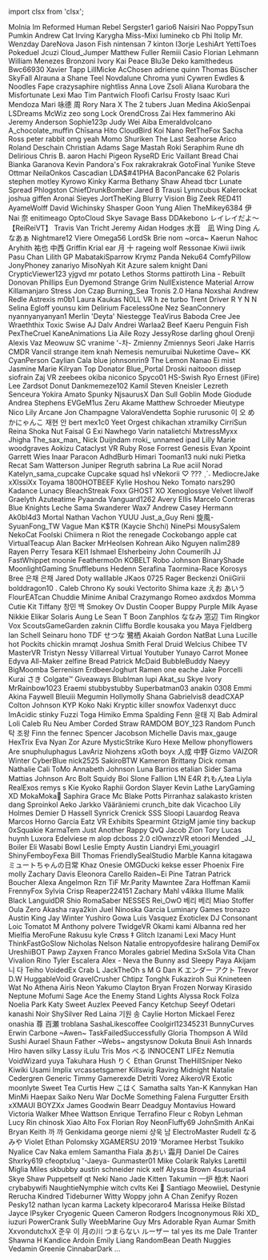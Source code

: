 ﻿import clsx from 'clsx';


<!-- Reminder that not only HTML chars have to be escaped, MDX chars also need to be (such as a space followed by an underscore). -->
<Patronelt k="0" ias="1" sp="0" >Molnia</Patronelt> <Patronelt k="0" ias="1" sp="0" >Im Reformed</Patronelt> <Patronelt k="0" ias="0" sp="0" >Human Rebel</Patronelt> <Patronelt k="0" ias="0" sp="0" >Sergster1</Patronelt> <Patronelt k="0" ias="0" sp="0" >gario6</Patronelt> 
<Patronelt k="0" ias="1" sp="0" >Naisiri Nao</Patronelt> <Patronelt k="0" ias="0" sp="0" >PoppyTsun</Patronelt> <Patronelt k="0" ias="1" sp="0" >Pumkin</Patronelt> <Patronelt k="0" ias="0" sp="0" >Andrew</Patronelt> <Patronelt k="0" ias="1" sp="0" >Cat Irving</Patronelt> 
<Patronelt k="0" ias="1" sp="0" >Karygha</Patronelt> <Patronelt k="0" ias="0" sp="0" >Miss&#0045;Mixi</Patronelt> <Patronelt k="0" ias="0" sp="0" >lumineko</Patronelt> <Patronelt k="0" ias="0" sp="0" >cb</Patronelt> <Patronelt k="0" ias="1" sp="0" >Phi</Patronelt> 
<Patronelt k="0" ias="1" sp="0" >Itolip</Patronelt> <Patronelt k="0" ias="1" sp="0" >Mr&#0046; Wenzday</Patronelt> <Patronelt k="0" ias="0" sp="0" >DareNova</Patronelt> <Patronelt k="0" ias="1" sp="0" >Jason Fish</Patronelt> <Patronelt k="0" ias="0" sp="0" >nintensan 7</Patronelt> 
<Patronelt k="0" ias="0" sp="0" >kinton</Patronelt> <Patronelt k="0" ias="1" sp="0" >I3orje</Patronelt> <Patronelt k="0" ias="0" sp="0" >LeshiArt</Patronelt> <Patronelt k="0" ias="0" sp="0" >YettiToes</Patronelt> <Patronelt k="0" ias="1" sp="0" >Pokeduel</Patronelt> 
<Patronelt k="0" ias="0" sp="0" >Jcuzi</Patronelt> <Patronelt k="0" ias="1" sp="0" >Cloud&#0095;Jumper</Patronelt> <Patronelt k="0" ias="0" sp="0" >Matthew Fuller</Patronelt> <Patronelt k="0" ias="0" sp="0" >Remiii</Patronelt> <Patronelt k="0" ias="0" sp="0" >Casio</Patronelt> 
<Patronelt k="0" ias="1" sp="0" >Florian Lehmann</Patronelt> <Patronelt k="0" ias="0" sp="0" >William Menezes Bronzoni</Patronelt> <Patronelt k="0" ias="0" sp="0" >Ivory</Patronelt> <Patronelt k="0" ias="0" sp="0" >Kai Peace</Patronelt> <Patronelt k="0" ias="1" sp="0" >Blu3e</Patronelt> 
<Patronelt k="0" ias="1" sp="0" >Deko</Patronelt> <Patronelt k="0" ias="0" sp="0" >kamithedeus</Patronelt> <Patronelt k="0" ias="0" sp="0" >Bwc66930</Patronelt> <Patronelt k="0" ias="1" sp="0" >Xavier Tapp</Patronelt> <Patronelt k="0" ias="1" sp="0" >LillMicke</Patronelt> 
<Patronelt k="0" ias="1" sp="0" >AcChosen</Patronelt> <Patronelt k="0" ias="0" sp="0" >adriene</Patronelt> <Patronelt k="0" ias="1" sp="0" >quinn</Patronelt> <Patronelt k="0" ias="1" sp="0" >Thomas Büscher</Patronelt> <Patronelt k="0" ias="0" sp="0" >SkyFall</Patronelt> 
<Patronelt k="0" ias="0" sp="0" >Alrauna</Patronelt> <Patronelt k="0" ias="0" sp="0" >a</Patronelt> <Patronelt k="0" ias="1" sp="0" >Shane Teel</Patronelt> <Patronelt k="0" ias="0" sp="0" >Novdalune</Patronelt> <Patronelt k="0" ias="0" sp="0" >Chroma</Patronelt> 
<Patronelt k="0" ias="0" sp="0" >yuni</Patronelt> <Patronelt k="0" ias="0" sp="0" >Cywren</Patronelt> <Patronelt k="0" ias="0" sp="0" >Ewdles &#0038; Noodles</Patronelt> <Patronelt k="0" ias="1" sp="0" >Fape</Patronelt> <Patronelt k="0" ias="0" sp="0" >crazysaphire</Patronelt> 
<Patronelt k="0" ias="0" sp="0" >nightliss</Patronelt> <Patronelt k="0" ias="1" sp="0" >Anna Love</Patronelt> <Patronelt k="0" ias="1" sp="0" >Zsoli</Patronelt> <Patronelt k="0" ias="0" sp="0" >Aliana</Patronelt> <Patronelt k="0" ias="1" sp="0" >Kurobara the Misfortunate</Patronelt> 
<Patronelt k="0" ias="0" sp="0" >Lexi</Patronelt> <Patronelt k="0" ias="1" sp="0" >Mao</Patronelt> <Patronelt k="0" ias="1" sp="0" >Tim Pantwich</Patronelt> <Patronelt k="0" ias="0" sp="0" >Floofi</Patronelt> <Patronelt k="0" ias="1" sp="0" >Carlsu</Patronelt> 
<Patronelt k="0" ias="0" sp="0" >Frosty</Patronelt> <Patronelt k="0" ias="0" sp="0" >Isaac Kuri Mendoza</Patronelt> <Patronelt k="0" ias="0" sp="0" >Mari</Patronelt> <Patronelt k="0" ias="1" sp="0" >咏德 周</Patronelt> <Patronelt k="0" ias="0" sp="0" >Rory</Patronelt> 
<Patronelt k="0" ias="0" sp="0" >Nara X</Patronelt> <Patronelt k="0" ias="0" sp="0" >The 2 tubers</Patronelt> <Patronelt k="0" ias="0" sp="0" >Juan Medina</Patronelt> <Patronelt k="0" ias="1" sp="0" >AkioSenpai</Patronelt> <Patronelt k="0" ias="0" sp="0" >LSDreams</Patronelt> 
<Patronelt k="0" ias="0" sp="0" >McWiz</Patronelt> <Patronelt k="0" ias="0" sp="0" >zeo</Patronelt> <Patronelt k="0" ias="1" sp="0" >song</Patronelt> <Patronelt k="0" ias="0" sp="0" >Lock</Patronelt> <Patronelt k="0" ias="0" sp="0" >OrendCross</Patronelt> 
<Patronelt k="0" ias="1" sp="0" >Zai Hex</Patronelt> <Patronelt k="0" ias="1" sp="0" >fammerino</Patronelt> <Patronelt k="0" ias="0" sp="0" >Aki</Patronelt> <Patronelt k="0" ias="1" sp="0" >Jeremy Anderson</Patronelt> <Patronelt k="0" ias="0" sp="0" >Sophie123p</Patronelt> 
<Patronelt k="0" ias="0" sp="0" >Judy Wei</Patronelt> <Patronelt k="0" ias="0" sp="0" >Aiba</Patronelt> <Patronelt k="0" ias="1" sp="0" >Emeraldvolcano</Patronelt> <Patronelt k="0" ias="1" sp="0" >A&#0095;chocolate&#0095;muffin</Patronelt> <Patronelt k="0" ias="1" sp="0" >Chīsana Hito</Patronelt> 
<Patronelt k="0" ias="0" sp="0" >CloudBird</Patronelt> <Patronelt k="0" ias="1" sp="0" >Koi Nano</Patronelt> <Patronelt k="0" ias="0" sp="0" >RetTheFox</Patronelt> <Patronelt k="0" ias="0" sp="0" >Sacha Ross</Patronelt> <Patronelt k="0" ias="0" sp="0" >peter rabbit</Patronelt> 
<Patronelt k="0" ias="0" sp="0" >omg yeah</Patronelt> <Patronelt k="0" ias="0" sp="0" >Momo Shuriken</Patronelt> <Patronelt k="0" ias="1" sp="0" >The Last Seahorse</Patronelt> <Patronelt k="0" ias="0" sp="0" >Arico</Patronelt> <Patronelt k="0" ias="0" sp="0" >Roland Deschain</Patronelt> 
<Patronelt k="0" ias="0" sp="0" >Christian Adams</Patronelt> <Patronelt k="0" ias="0" sp="0" >Sage Mastah</Patronelt> <Patronelt k="0" ias="0" sp="0" >Roki</Patronelt> <Patronelt k="0" ias="0" sp="0" >Seraphim Rune</Patronelt> <Patronelt k="0" ias="1" sp="0" >dh</Patronelt> 
<Patronelt k="0" ias="0" sp="0" >Delirious</Patronelt> <Patronelt k="0" ias="1" sp="0" >Chris B&#0046;</Patronelt> <Patronelt k="0" ias="0" sp="0" >aaron</Patronelt> <Patronelt k="0" ias="1" sp="0" >Hachi Pigeon</Patronelt> <Patronelt k="0" ias="1" sp="0" >RyseRD</Patronelt> 
<Patronelt k="0" ias="0" sp="0" >Eric Vaillant</Patronelt> <Patronelt k="0" ias="0" sp="0" >Bread Chai</Patronelt> <Patronelt k="0" ias="0" sp="0" >Bianka Garanova</Patronelt> <Patronelt k="0" ias="0" sp="0" >Kevin</Patronelt> <Patronelt k="0" ias="1" sp="0" >Pandora&#0039;s Fox</Patronelt> 
<Patronelt k="0" ias="0" sp="0" >rakrakrakrak</Patronelt> <Patronelt k="0" ias="0" sp="0" >GotoFinal</Patronelt> <Patronelt k="0" ias="1" sp="0" >Yunike</Patronelt> <Patronelt k="0" ias="1" sp="0" >Steve Ottmar</Patronelt> <Patronelt k="0" ias="1" sp="0" >NeilaOnkos</Patronelt> 
<Patronelt k="0" ias="0" sp="0" >Cascadian</Patronelt> <Patronelt k="0" ias="0" sp="0" >LDA&#0036;&#0035;41PHA</Patronelt> <Patronelt k="0" ias="1" sp="0" >BaconPancake 62</Patronelt> <Patronelt k="0" ias="0" sp="0" >Polaris</Patronelt> <Patronelt k="0" ias="1" sp="0" >stephen motley</Patronelt> 
<Patronelt k="0" ias="0" sp="0" >Kyrowo</Patronelt> <Patronelt k="0" ias="0" sp="0" >Kinky Karma</Patronelt> <Patronelt k="0" ias="0" sp="0" >Bethany Shaw</Patronelt> <Patronelt k="0" ias="1" sp="0" >Ahead</Patronelt> <Patronelt k="0" ias="1" sp="0" >tbcr</Patronelt> 
<Patronelt k="0" ias="0" sp="0" >Lunate Spread</Patronelt> <Patronelt k="0" ias="1" sp="0" >Phlogston</Patronelt> <Patronelt k="0" ias="0" sp="0" >ChiefDrunkBomber</Patronelt> <Patronelt k="0" ias="0" sp="0" >Jared B Trausi</Patronelt> <Patronelt k="0" ias="0" sp="0" >Lynncubus</Patronelt> 
<Patronelt k="0" ias="0" sp="0" >Kalerockat</Patronelt> <Patronelt k="0" ias="1" sp="0" >joshua giffen</Patronelt> <Patronelt k="0" ias="1" sp="0" >Aronai Sieyes</Patronelt> <Patronelt k="0" ias="1" sp="0" >JortTheKing</Patronelt> <Patronelt k="0" ias="0" sp="0" >Blurry Vision</Patronelt> 
<Patronelt k="0" ias="1" sp="0" >Big Zeek</Patronelt> <Patronelt k="0" ias="0" sp="0" >RED411</Patronelt> <Patronelt k="0" ias="0" sp="0" >AyameWolff</Patronelt> <Patronelt k="0" ias="1" sp="0" >David Wichinsky</Patronelt> <Patronelt k="0" ias="1" sp="0" >Shasper</Patronelt> 
<Patronelt k="0" ias="1" sp="0" >Goon</Patronelt> <Patronelt k="0" ias="0" sp="0" >Yung Alien</Patronelt> <Patronelt k="0" ias="1" sp="0" >TheMikey6384</Patronelt> <Patronelt k="0" ias="0" sp="0" >伊Nai 奈</Patronelt> <Patronelt k="0" ias="1" sp="0" >enitimeago</Patronelt> 
<Patronelt k="0" ias="1" sp="0" >OptoCloud</Patronelt> <Patronelt k="0" ias="1" sp="0" >Skye Savage</Patronelt> <Patronelt k="0" ias="0" sp="0" >Bass</Patronelt> <Patronelt k="0" ias="0" sp="0" >DDAkebono</Patronelt> <Patronelt k="0" ias="1" sp="0" >レイレイだよ～ 【ReiReiVT】</Patronelt> 
<Patronelt k="0" ias="1" sp="0" >Travis Van Tricht</Patronelt> <Patronelt k="0" ias="1" sp="0" >Jeremy</Patronelt> <Patronelt k="0" ias="0" sp="0" >Aidan Hodges</Patronelt> <Patronelt k="0" ias="1" sp="0" >水音　凪</Patronelt> <Patronelt k="0" ias="0" sp="0" >Wing Ding</Patronelt> 
<Patronelt k="0" ias="0" sp="0" >んなあぁ</Patronelt> <Patronelt k="0" ias="0" sp="0" >Nightmare12</Patronelt> <Patronelt k="0" ias="1" sp="0" >Viere</Patronelt> <Patronelt k="0" ias="0" sp="0" >Omega56</Patronelt> <Patronelt k="0" ias="1" sp="0" >LordSk</Patronelt> 
<Patronelt k="0" ias="0" sp="0" >Brie</Patronelt> <Patronelt k="0" ias="1" sp="0" >nom</Patronelt> <Patronelt k="0" ias="1" sp="0" >&#0126;orca&#0126;</Patronelt> <Patronelt k="0" ias="0" sp="0" >Kaerun</Patronelt> <Patronelt k="0" ias="0" sp="0" >Nahoc</Patronelt> 
<Patronelt k="0" ias="1" sp="0" >Aryhith</Patronelt> <Patronelt k="0" ias="1" sp="0" >祐也 中西</Patronelt> <Patronelt k="0" ias="1" sp="0" >Griffin</Patronelt> <Patronelt k="0" ias="0" sp="0" >Krial</Patronelt> <Patronelt k="0" ias="1" sp="0" >ear</Patronelt> 
<Patronelt k="0" ias="0" sp="0" >月 十</Patronelt> <Patronelt k="0" ias="1" sp="0" >rageing wolf</Patronelt> <Patronelt k="0" ias="1" sp="0" >Ressonae</Patronelt> <Patronelt k="0" ias="1" sp="0" >Kiwii iiwik</Patronelt> <Patronelt k="0" ias="1" sp="0" >Pasu Chan</Patronelt> 
<Patronelt k="0" ias="0" sp="0" >Lilith GP</Patronelt> <Patronelt k="0" ias="0" sp="0" >MabatakiSparrow</Patronelt> <Patronelt k="0" ias="0" sp="0" >Krymz Panda</Patronelt> <Patronelt k="0" ias="1" sp="0" >Neku64</Patronelt> <Patronelt k="0" ias="1" sp="0" >ComfyPillow</Patronelt> 
<Patronelt k="0" ias="1" sp="0" >JonyPhoney</Patronelt> <Patronelt k="0" ias="0" sp="0" >zanariyo</Patronelt> <Patronelt k="0" ias="1" sp="0" >MisoNyah</Patronelt> <Patronelt k="0" ias="1" sp="0" >Kit Azure</Patronelt> <Patronelt k="0" ias="0" sp="0" >salem knight</Patronelt> 
<Patronelt k="0" ias="0" sp="0" >Dani</Patronelt> <Patronelt k="0" ias="1" sp="0" >CrypticViewer123</Patronelt> <Patronelt k="0" ias="1" sp="0" >yjgvd</Patronelt> <Patronelt k="0" ias="0" sp="0" >mr potato</Patronelt> <Patronelt k="0" ias="0" sp="0" >Lethos Storms</Patronelt> 
<Patronelt k="0" ias="0" sp="0" >pattiroth</Patronelt> <Patronelt k="0" ias="0" sp="0" >Lina &#0045; Rebuilt</Patronelt> <Patronelt k="0" ias="1" sp="0" >Donovan Phillips</Patronelt> <Patronelt k="0" ias="1" sp="0" >Eun</Patronelt> <Patronelt k="0" ias="0" sp="0" >Dyemond</Patronelt> 
<Patronelt k="0" ias="1" sp="0" >Strange Grim</Patronelt> <Patronelt k="0" ias="1" sp="0" >NullExistence</Patronelt> <Patronelt k="0" ias="0" sp="0" >Material Arrow</Patronelt> <Patronelt k="0" ias="1" sp="0" >Killamanjaro</Patronelt> <Patronelt k="0" ias="0" sp="0" >Stress</Patronelt> 
<Patronelt k="0" ias="1" sp="0" >Jon Czap</Patronelt> <Patronelt k="0" ias="1" sp="0" >Burning&#0095;Sea</Patronelt> <Patronelt k="0" ias="0" sp="0" >Tronis 2&#0046;0</Patronelt> <Patronelt k="0" ias="1" sp="0" >Hana</Patronelt> <Patronelt k="0" ias="0" sp="0" >Noxshai</Patronelt> 
<Patronelt k="0" ias="1" sp="0" >Andrew Redle</Patronelt> <Patronelt k="0" ias="0" sp="0" >Astrexis</Patronelt> <Patronelt k="0" ias="0" sp="0" >m0b1</Patronelt> <Patronelt k="0" ias="0" sp="0" >Laura Kaukas</Patronelt> <Patronelt k="0" ias="1" sp="0" >N0LL VR</Patronelt> 
<Patronelt k="0" ias="1" sp="0" >h ze</Patronelt> <Patronelt k="0" ias="0" sp="0" >turbo</Patronelt> <Patronelt k="0" ias="0" sp="0" >Trent Driver</Patronelt> <Patronelt k="0" ias="1" sp="0" >R Y N N</Patronelt> <Patronelt k="0" ias="0" sp="0" >Selina Egloff</Patronelt> 
<Patronelt k="0" ias="1" sp="0" >younsu kim</Patronelt> <Patronelt k="0" ias="1" sp="0" >Delirium</Patronelt> <Patronelt k="0" ias="1" sp="0" >FacelessOne</Patronelt> <Patronelt k="0" ias="0" sp="0" >Nez</Patronelt> <Patronelt k="0" ias="0" sp="0" >SeanConnery</Patronelt> 
<Patronelt k="0" ias="1" sp="0" >nyannyanyanyan1</Patronelt> <Patronelt k="0" ias="0" sp="0" >Merlin &#0039;Deyta&#0039; Niestegge</Patronelt> <Patronelt k="0" ias="0" sp="0" >TeaVirus</Patronelt> <Patronelt k="0" ias="1" sp="0" >Baboda</Patronelt> <Patronelt k="0" ias="0" sp="0" >Cree Jee</Patronelt> 
<Patronelt k="0" ias="0" sp="0" >Wraeththix</Patronelt> <Patronelt k="0" ias="0" sp="0" >Toxic Swise</Patronelt> <Patronelt k="0" ias="0" sp="0" >AJ</Patronelt> <Patronelt k="0" ias="0" sp="0" >Dalv Andrei</Patronelt> <Patronelt k="0" ias="0" sp="0" >Warlaa2</Patronelt> 
<Patronelt k="0" ias="0" sp="0" >Beef Kaeru</Patronelt> <Patronelt k="0" ias="0" sp="0" >Penguin Fish</Patronelt> <Patronelt k="0" ias="1" sp="0" >PexTheCruel</Patronelt> <Patronelt k="0" ias="1" sp="0" >KaneAnimations</Patronelt> <Patronelt k="0" ias="0" sp="0" >Lia</Patronelt> 
<Patronelt k="0" ias="1" sp="0" >Aile Rozy</Patronelt> <Patronelt k="0" ias="0" sp="0" >JessyRose</Patronelt> <Patronelt k="0" ias="0" sp="0" >darling ghoul</Patronelt> <Patronelt k="0" ias="0" sp="0" >Orenji</Patronelt> <Patronelt k="0" ias="1" sp="0" >Alexis Vaz</Patronelt> 
<Patronelt k="0" ias="0" sp="0" >Meowuw SC</Patronelt> <Patronelt k="0" ias="1" sp="0" >vranime</Patronelt> <Patronelt k="0" ias="1" sp="0" >&#0039;&#0045;차&#0045;</Patronelt> <Patronelt k="0" ias="1" sp="0" >Zmienny Zmiennys</Patronelt> <Patronelt k="0" ias="0" sp="0" >Seori</Patronelt> 
<Patronelt k="0" ias="0" sp="0" >Jake Harris</Patronelt> <Patronelt k="0" ias="0" sp="0" >CMDR Vancil</Patronelt> <Patronelt k="0" ias="1" sp="0" >strange item</Patronelt> <Patronelt k="0" ias="1" sp="0" >knah</Patronelt> <Patronelt k="0" ias="0" sp="0" >Nemesis</Patronelt> 
<Patronelt k="0" ias="1" sp="0" >nemuruibai</Patronelt> <Patronelt k="0" ias="0" sp="0" >Nuketime</Patronelt> <Patronelt k="0" ias="0" sp="0" >Oave&#0126;</Patronelt> <Patronelt k="0" ias="0" sp="0" >KK</Patronelt> <Patronelt k="0" ias="1" sp="0" >CyanPerson</Patronelt> 
<Patronelt k="0" ias="1" sp="0" >Caylian Cala</Patronelt> <Patronelt k="0" ias="0" sp="0" >blue</Patronelt> <Patronelt k="0" ias="1" sp="0" >johnsonrin9</Patronelt> <Patronelt k="0" ias="1" sp="0" >The Lemon</Patronelt> <Patronelt k="0" ias="0" sp="0" >Nanao Ei</Patronelt> 
<Patronelt k="0" ias="1" sp="0" >mist</Patronelt> <Patronelt k="0" ias="0" sp="0" >Jasmine Marie</Patronelt> <Patronelt k="0" ias="0" sp="0" >Kilryan</Patronelt> <Patronelt k="0" ias="0" sp="0" >Top Donator</Patronelt> <Patronelt k="0" ias="0" sp="0" >Blue&#0095;Portal</Patronelt> 
<Patronelt k="0" ias="0" sp="0" >Droski</Patronelt> <Patronelt k="0" ias="0" sp="0" >naitooon</Patronelt> <Patronelt k="0" ias="0" sp="0" >dissep</Patronelt> <Patronelt k="0" ias="0" sp="0" >siofrain</Patronelt> <Patronelt k="0" ias="0" sp="0" >Zaj VR</Patronelt> 
<Patronelt k="0" ias="0" sp="0" >zeebees</Patronelt> <Patronelt k="0" ias="0" sp="0" >okiba niconico</Patronelt> <Patronelt k="0" ias="0" sp="0" >Spyco01</Patronelt> <Patronelt k="0" ias="0" sp="0" >HS&#0045;Swish</Patronelt> <Patronelt k="0" ias="1" sp="0" >Ryo</Patronelt> 
<Patronelt k="0" ias="0" sp="0" >Ernest &#0040;iFire&#0041; Lee</Patronelt> <Patronelt k="0" ias="0" sp="0" >Zardsot</Patronelt> <Patronelt k="0" ias="0" sp="0" >Donut</Patronelt> <Patronelt k="0" ias="0" sp="0" >Dankmemeze102 Kamil</Patronelt> <Patronelt k="0" ias="1" sp="0" >Steven Kneisler</Patronelt> 
<Patronelt k="0" ias="0" sp="0" >Lezreth Senceura</Patronelt> <Patronelt k="0" ias="0" sp="0" >Yokira Amato</Patronelt> <Patronelt k="0" ias="0" sp="0" >Spunky</Patronelt> <Patronelt k="0" ias="0" sp="0" >NjsaurusX</Patronelt> <Patronelt k="0" ias="0" sp="0" >Dan Sull</Patronelt> 
<Patronelt k="0" ias="0" sp="0" >Goblin Mode</Patronelt> <Patronelt k="0" ias="0" sp="0" >Giodude</Patronelt> <Patronelt k="0" ias="0" sp="0" >Andrea Stephens</Patronelt> <Patronelt k="0" ias="0" sp="0" >EVGeM1us</Patronelt> <Patronelt k="0" ias="1" sp="0" >Zeru Akame</Patronelt> 
<Patronelt k="0" ias="1" sp="0" >Matthew Schroeder</Patronelt> <Patronelt k="0" ias="0" sp="0" >Mieutype Nico</Patronelt> <Patronelt k="0" ias="0" sp="0" >Lily</Patronelt> <Patronelt k="0" ias="0" sp="0" >Arcane</Patronelt> <Patronelt k="0" ias="1" sp="0" >Jon Champagne</Patronelt> 
<Patronelt k="0" ias="0" sp="0" >ValoraVendetta</Patronelt> <Patronelt k="0" ias="0" sp="0" >Sophie</Patronelt> <Patronelt k="0" ias="0" sp="0" >rurusonic</Patronelt> <Patronelt k="0" ias="0" sp="0" >이 오</Patronelt> <Patronelt k="0" ias="0" sp="0" >めかにゃんこ</Patronelt> 
<Patronelt k="0" ias="0" sp="0" >재현 안</Patronelt> <Patronelt k="0" ias="0" sp="0" >bert</Patronelt> <Patronelt k="0" ias="0" sp="0" >mex1c0</Patronelt> <Patronelt k="0" ias="0" sp="0" >Yeet</Patronelt> <Patronelt k="0" ias="0" sp="0" >Orgest</Patronelt> 
<Patronelt k="0" ias="0" sp="0" >chikachan</Patronelt> <Patronelt k="0" ias="0" sp="0" >xtramilky</Patronelt> <Patronelt k="0" ias="0" sp="0" >CirriSun</Patronelt> <Patronelt k="0" ias="0" sp="0" >Reina</Patronelt> <Patronelt k="0" ias="0" sp="0" >Shoka Nut</Patronelt> 
<Patronelt k="0" ias="0" sp="0" >Faisal G</Patronelt> <Patronelt k="0" ias="0" sp="0" >Exi Nawhego</Patronelt> <Patronelt k="0" ias="1" sp="0" >Varin</Patronelt> <Patronelt k="0" ias="0" sp="0" >natalietchi</Patronelt> <Patronelt k="0" ias="0" sp="0" >MxtressMyxx</Patronelt> 
<Patronelt k="0" ias="1" sp="0" >Jhigha</Patronelt> <Patronelt k="0" ias="0" sp="0" >The&#0095;sax&#0095;man&#0095;</Patronelt> <Patronelt k="0" ias="0" sp="0" >Nick Duijndam</Patronelt> <Patronelt k="0" ias="1" sp="0" >rroki&#0095;</Patronelt> <Patronelt k="0" ias="1" sp="0" >unnamed</Patronelt> 
<Patronelt k="0" ias="0" sp="0" >ipad</Patronelt> <Patronelt k="0" ias="0" sp="0" >Lilly Marie</Patronelt> <Patronelt k="0" ias="0" sp="0" >woodgraves</Patronelt> <Patronelt k="0" ias="1" sp="0" >Aokizu</Patronelt> <Patronelt k="0" ias="0" sp="0" >Cataclyst</Patronelt> 
<Patronelt k="0" ias="0" sp="0" >VR Ruby Rose</Patronelt> <Patronelt k="0" ias="0" sp="0" >Forrest</Patronelt> <Patronelt k="0" ias="0" sp="0" >Genesis Evan</Patronelt> <Patronelt k="0" ias="1" sp="0" >Xpoint</Patronelt> <Patronelt k="0" ias="0" sp="0" >Garrett Wies</Patronelt> 
<Patronelt k="0" ias="0" sp="0" >Inaar</Patronelt> <Patronelt k="0" ias="0" sp="0" >Paracon</Patronelt> <Patronelt k="0" ias="1" sp="0" >AdhdBurb</Patronelt> <Patronelt k="0" ias="1" sp="0" >Himari</Patronelt> <Patronelt k="0" ias="0" sp="0" >Tooman13</Patronelt> 
<Patronelt k="0" ias="0" sp="0" >nuki nuki</Patronelt> <Patronelt k="0" ias="1" sp="0" >Pietka</Patronelt> <Patronelt k="0" ias="0" sp="0" >Recat</Patronelt> <Patronelt k="0" ias="1" sp="0" >Sam Watterson</Patronelt> <Patronelt k="0" ias="0" sp="0" >Juniper Regruth</Patronelt> 
<Patronelt k="0" ias="0" sp="0" >sabrina La Rue</Patronelt> <Patronelt k="0" ias="0" sp="0" >aciil</Patronelt> <Patronelt k="0" ias="1" sp="0" >Norad</Patronelt> <Patronelt k="0" ias="0" sp="0" >Katelyn&#0095;sama&#0095;cupcake Cupcake squad</Patronelt> <Patronelt k="0" ias="0" sp="0" >hsl</Patronelt> 
<Patronelt k="0" ias="0" sp="0" >vNekorii</Patronelt> <Patronelt k="0" ias="0" sp="0" >♡ &#0063;&#0063;&#0063; ˎˊ˗</Patronelt> <Patronelt k="0" ias="0" sp="0" >MediocreJake</Patronelt> <Patronelt k="0" ias="1" sp="0" >xXIssiXx</Patronelt> <Patronelt k="0" ias="0" sp="0" >Toyama</Patronelt> 
<Patronelt k="0" ias="0" sp="0" >1800HOTBEEF</Patronelt> <Patronelt k="0" ias="0" sp="0" >Kylie</Patronelt> <Patronelt k="0" ias="0" sp="0" >Hoshou Neko</Patronelt> <Patronelt k="0" ias="0" sp="0" >Tomato</Patronelt> <Patronelt k="0" ias="0" sp="0" >nars290</Patronelt> 
<Patronelt k="0" ias="0" sp="0" >Kadance Lunacy</Patronelt> <Patronelt k="0" ias="0" sp="0" >BleachStreak</Patronelt> <Patronelt k="0" ias="0" sp="0" >Foxx</Patronelt> <Patronelt k="0" ias="0" sp="0" >GHOST XO</Patronelt> <Patronelt k="0" ias="0" sp="0" >Xenoglossye</Patronelt> 
<Patronelt k="0" ias="0" sp="0" >Velvet</Patronelt> <Patronelt k="0" ias="1" sp="0" >lilwolf</Patronelt> <Patronelt k="0" ias="1" sp="0" >Graelyth</Patronelt> <Patronelt k="0" ias="0" sp="0" >Azuteatime</Patronelt> <Patronelt k="0" ias="1" sp="0" >Pyaanda</Patronelt> 
<Patronelt k="0" ias="0" sp="0" >Vanguard1262</Patronelt> <Patronelt k="0" ias="0" sp="0" >Avery Ellis</Patronelt> <Patronelt k="0" ias="0" sp="0" >Marcelo Contreras</Patronelt> <Patronelt k="0" ias="0" sp="0" >Blue Knights</Patronelt> <Patronelt k="0" ias="1" sp="0" >Leche Sama</Patronelt> 
<Patronelt k="0" ias="1" sp="0" >Swanderer</Patronelt> <Patronelt k="0" ias="0" sp="0" >Wax7</Patronelt> <Patronelt k="0" ias="0" sp="0" >Andrew</Patronelt> <Patronelt k="0" ias="0" sp="0" >Casey Hermann</Patronelt> <Patronelt k="0" ias="0" sp="0" >Ak0bl4d3</Patronelt> 
<Patronelt k="0" ias="0" sp="0" >Mortal</Patronelt> <Patronelt k="0" ias="0" sp="0" >Nathan Vachon</Patronelt> <Patronelt k="0" ias="0" sp="0" >YUUU</Patronelt> <Patronelt k="0" ias="0" sp="0" >Just&#0095;a&#0095;Guy</Patronelt> <Patronelt k="0" ias="0" sp="0" >Reni</Patronelt> 
<Patronelt k="0" ias="1" sp="0" >旋風&#0045;SyuanFong&#0095;TW</Patronelt> <Patronelt k="0" ias="0" sp="0" >Vague Man</Patronelt> <Patronelt k="0" ias="0" sp="0" >K&#0036;TR &#0040;Kaycie Shchi&#0041;</Patronelt> <Patronelt k="0" ias="0" sp="0" >NinePsi</Patronelt> <Patronelt k="0" ias="0" sp="0" >MousySalem</Patronelt> 
<Patronelt k="0" ias="1" sp="0" >NekoCat</Patronelt> <Patronelt k="0" ias="1" sp="0" >Foolski</Patronelt> <Patronelt k="0" ias="0" sp="0" >Chiimera</Patronelt> <Patronelt k="0" ias="0" sp="0" >n</Patronelt> <Patronelt k="0" ias="1" sp="0" >Riot the renegade</Patronelt> 
<Patronelt k="0" ias="1" sp="0" >Cockobango</Patronelt> <Patronelt k="0" ias="1" sp="0" >apple</Patronelt> <Patronelt k="0" ias="1" sp="0" >cat</Patronelt> <Patronelt k="0" ias="0" sp="0" >VirtualTeacup</Patronelt> <Patronelt k="0" ias="0" sp="0" >Alan Backer</Patronelt> 
<Patronelt k="0" ias="0" sp="0" >MrHeolsen</Patronelt> <Patronelt k="0" ias="1" sp="0" >Kohrean</Patronelt> <Patronelt k="0" ias="1" sp="0" >Aiko Nguyen</Patronelt> <Patronelt k="0" ias="1" sp="0" >nalim289</Patronelt> <Patronelt k="0" ias="0" sp="0" >Rayen</Patronelt> 
<Patronelt k="0" ias="1" sp="0" >Perry</Patronelt> <Patronelt k="0" ias="1" sp="0" >Tesara</Patronelt> <Patronelt k="0" ias="1" sp="0" >KEI1</Patronelt> <Patronelt k="0" ias="1" sp="0" >Ishmael Elsherbeiny</Patronelt> <Patronelt k="0" ias="0" sp="0" >John Coumerilh</Patronelt> 
<Patronelt k="0" ias="1" sp="0" >JJ</Patronelt> <Patronelt k="0" ias="0" sp="0" >FastWhippet</Patronelt> <Patronelt k="0" ias="0" sp="0" >moonie</Patronelt> <Patronelt k="0" ias="0" sp="0" >Feathermo0n</Patronelt> <Patronelt k="0" ias="1" sp="0" >KOBELT</Patronelt> 
<Patronelt k="0" ias="1" sp="0" >Robo Johnson</Patronelt> <Patronelt k="0" ias="0" sp="0" >BinaryShade</Patronelt> <Patronelt k="0" ias="0" sp="0" >MoonlightGaming</Patronelt> <Patronelt k="0" ias="0" sp="0" >Snufflebuns</Patronelt> <Patronelt k="0" ias="0" sp="0" >Hedenn</Patronelt> 
<Patronelt k="0" ias="0" sp="0" >Serafina Taormina&#0045;Race</Patronelt> <Patronelt k="0" ias="0" sp="0" >Korosys</Patronelt> <Patronelt k="0" ias="0" sp="0" >Bree</Patronelt> <Patronelt k="0" ias="1" sp="0" >은채 은채</Patronelt> <Patronelt k="0" ias="0" sp="0" >Jared Doty</Patronelt> 
<Patronelt k="0" ias="0" sp="0" >walllable</Patronelt> <Patronelt k="0" ias="0" sp="0" >JKaos 0725</Patronelt> <Patronelt k="0" ias="0" sp="0" >Rager</Patronelt> <Patronelt k="0" ias="0" sp="0" >Beckenzi</Patronelt> <Patronelt k="0" ias="0" sp="0" >OniiGirii</Patronelt> 
<Patronelt k="0" ias="1" sp="0" >bolddragon10 &#0046;</Patronelt> <Patronelt k="0" ias="1" sp="0" >Caleb</Patronelt> <Patronelt k="0" ias="1" sp="0" >Chrono Ky</Patronelt> <Patronelt k="0" ias="1" sp="0" >souki</Patronelt> <Patronelt k="0" ias="0" sp="0" >Vectorito</Patronelt> 
<Patronelt k="0" ias="0" sp="0" >Shima kaze</Patronelt> <Patronelt k="0" ias="1" sp="0" >えお あいう</Patronelt> <Patronelt k="0" ias="0" sp="0" >FlourEATcan</Patronelt> <Patronelt k="0" ias="0" sp="0" >Chuddie</Patronelt> <Patronelt k="0" ias="0" sp="0" >Minime</Patronelt> 
<Patronelt k="0" ias="0" sp="0" >Anibal</Patronelt> <Patronelt k="0" ias="1" sp="0" >Crazymango</Patronelt> <Patronelt k="0" ias="0" sp="0" >Romeo</Patronelt> <Patronelt k="0" ias="0" sp="0" >axdxdos</Patronelt> <Patronelt k="0" ias="1" sp="0" >Momma Cutie</Patronelt> 
<Patronelt k="0" ias="1" sp="0" >Kit</Patronelt> <Patronelt k="0" ias="1" sp="0" >Tiffany</Patronelt> <Patronelt k="0" ias="1" sp="0" >창민 백</Patronelt> <Patronelt k="0" ias="0" sp="0" >Smokey Ov</Patronelt> <Patronelt k="0" ias="1" sp="0" >Dustin Cooper</Patronelt> 
<Patronelt k="0" ias="1" sp="0" >Buppy</Patronelt> <Patronelt k="0" ias="0" sp="0" >Purple Milk</Patronelt> <Patronelt k="0" ias="0" sp="0" >Ayase</Patronelt> <Patronelt k="0" ias="0" sp="0" >Nikkie</Patronelt> <Patronelt k="0" ias="0" sp="0" >Elikar</Patronelt> 
<Patronelt k="0" ias="1" sp="0" >Solaris Aung</Patronelt> <Patronelt k="0" ias="0" sp="0" >Le Sean T Boon</Patronelt> <Patronelt k="0" ias="0" sp="0" >Zanphlos</Patronelt> <Patronelt k="0" ias="0" sp="0" >ななみ 窓辺</Patronelt> <Patronelt k="0" ias="0" sp="0" >Tim Ringkor</Patronelt> 
<Patronelt k="0" ias="0" sp="0" >Vox</Patronelt> <Patronelt k="0" ias="0" sp="0" >ScoutsGameGarden</Patronelt> <Patronelt k="0" ias="0" sp="0" >zaknin</Patronelt> <Patronelt k="0" ias="0" sp="0" >Cliffu Bordle</Patronelt> <Patronelt k="0" ias="0" sp="0" >kousaka you</Patronelt> 
<Patronelt k="0" ias="0" sp="0" >Maya Fjeldberg</Patronelt> <Patronelt k="0" ias="1" sp="0" >Ian Schell</Patronelt> <Patronelt k="0" ias="0" sp="0" >Seinaru hono</Patronelt> <Patronelt k="0" ias="1" sp="0" >TDF</Patronelt> <Patronelt k="0" ias="0" sp="0" >せつな 鷺栖</Patronelt> 
<Patronelt k="0" ias="0" sp="0" >Akaiah Gordon</Patronelt> <Patronelt k="0" ias="0" sp="0" >NatBat</Patronelt> <Patronelt k="0" ias="1" sp="0" >Luna Lucille</Patronelt> <Patronelt k="0" ias="0" sp="0" >hot Pockits chickin</Patronelt> <Patronelt k="0" ias="0" sp="0" >mramqt</Patronelt> 
<Patronelt k="0" ias="0" sp="0" >Joshua Smith</Patronelt> <Patronelt k="0" ias="0" sp="0" >Feral Druid</Patronelt> <Patronelt k="0" ias="0" sp="0" >Welcius</Patronelt> <Patronelt k="0" ias="0" sp="0" >Chibee TV</Patronelt> <Patronelt k="0" ias="0" sp="0" >MasterVR</Patronelt> 
<Patronelt k="0" ias="0" sp="0" >Tristyn</Patronelt> <Patronelt k="0" ias="0" sp="0" >Nessy Villarreal</Patronelt> <Patronelt k="0" ias="0" sp="0" >Virtual Youtuber Yunayo</Patronelt> <Patronelt k="0" ias="0" sp="0" >Carrot Monee</Patronelt> <Patronelt k="0" ias="1" sp="0" >Edyva</Patronelt> 
<Patronelt k="0" ias="1" sp="0" >All&#0045;Maker</Patronelt> <Patronelt k="0" ias="0" sp="0" >zelfine</Patronelt> <Patronelt k="0" ias="0" sp="0" >Bread</Patronelt> <Patronelt k="0" ias="0" sp="0" >Patrick McDaid</Patronelt> <Patronelt k="0" ias="0" sp="0" >BubbleBuddy</Patronelt> 
<Patronelt k="0" ias="0" sp="0" >Naeyy</Patronelt> <Patronelt k="0" ias="0" sp="0" >BigMoomba</Patronelt> <Patronelt k="0" ias="0" sp="0" >Serrenism</Patronelt> <Patronelt k="0" ias="0" sp="0" >ErdbeerJoghurt</Patronelt> <Patronelt k="0" ias="0" sp="0" >Ramen</Patronelt> 
<Patronelt k="0" ias="0" sp="0" >one eache</Patronelt> <Patronelt k="0" ias="0" sp="0" >Jake Porcelli</Patronelt> <Patronelt k="0" ias="1" sp="0" >Kurai</Patronelt> <Patronelt k="0" ias="1" sp="0" >さき</Patronelt> <Patronelt k="0" ias="0" sp="0" >Colgate™ Giveaways</Patronelt> 
<Patronelt k="0" ias="1" sp="0" >Blublman</Patronelt> <Patronelt k="0" ias="1" sp="0" >lupi</Patronelt> <Patronelt k="0" ias="0" sp="0" >Akat&#0095;su</Patronelt> <Patronelt k="0" ias="1" sp="0" >Skye</Patronelt> <Patronelt k="0" ias="1" sp="0" >Ivory</Patronelt> 
<Patronelt k="0" ias="0" sp="0" >MrRainbow1023</Patronelt> <Patronelt k="0" ias="0" sp="0" >Eraemi</Patronelt> <Patronelt k="0" ias="0" sp="0" >stubbystubby</Patronelt> <Patronelt k="0" ias="0" sp="0" >Superbatman03</Patronelt> <Patronelt k="0" ias="0" sp="0" >anakin 0308</Patronelt> 
<Patronelt k="0" ias="0" sp="0" >Emmi Akina</Patronelt> <Patronelt k="0" ias="0" sp="0" >Faywell</Patronelt> <Patronelt k="0" ias="1" sp="0" >Bleuiii</Patronelt> <Patronelt k="0" ias="0" sp="0" >Megumin</Patronelt> <Patronelt k="0" ias="0" sp="0" >Hollymolly</Patronelt> 
<Patronelt k="0" ias="0" sp="0" >Shana</Patronelt> <Patronelt k="0" ias="0" sp="0" >Gabrielvis8</Patronelt> <Patronelt k="0" ias="0" sp="0" >deadCXAP</Patronelt> <Patronelt k="0" ias="1" sp="0" >Colton Johnson</Patronelt> <Patronelt k="0" ias="0" sp="0" >KYP</Patronelt> 
<Patronelt k="0" ias="0" sp="0" >Koko Naki</Patronelt> <Patronelt k="0" ias="0" sp="0" >Kryptic killer</Patronelt> <Patronelt k="0" ias="0" sp="0" >snowfox</Patronelt> <Patronelt k="0" ias="0" sp="0" >Vadenxyt</Patronelt> <Patronelt k="0" ias="0" sp="0" >ducc</Patronelt> 
<Patronelt k="0" ias="1" sp="0" >ImAcidic</Patronelt> <Patronelt k="0" ias="0" sp="0" >stinky</Patronelt> <Patronelt k="0" ias="1" sp="0" >Fuzzi</Patronelt> <Patronelt k="0" ias="1" sp="0" >Toga Himiko</Patronelt> <Patronelt k="0" ias="0" sp="0" >Emma Spalding</Patronelt> 
<Patronelt k="0" ias="0" sp="0" >Fenn</Patronelt> <Patronelt k="0" ias="0" sp="0" >윤태 지</Patronelt> <Patronelt k="0" ias="1" sp="0" >Bab</Patronelt> <Patronelt k="0" ias="0" sp="0" >Admiral Loli</Patronelt> <Patronelt k="0" ias="1" sp="0" >Caleb</Patronelt> 
<Patronelt k="0" ias="0" sp="0" >Ru Neu</Patronelt> <Patronelt k="0" ias="0" sp="0" >Amber</Patronelt> <Patronelt k="0" ias="0" sp="0" >Corded Straw</Patronelt> <Patronelt k="0" ias="0" sp="0" >RAMDOM BOY&#0095;123</Patronelt> <Patronelt k="0" ias="0" sp="0" >Random Punch</Patronelt> 
<Patronelt k="0" ias="0" sp="0" >탁 조왕</Patronelt> <Patronelt k="0" ias="0" sp="0" >Finn the fennec</Patronelt> <Patronelt k="0" ias="1" sp="0" >Spencer Jacobson</Patronelt> <Patronelt k="0" ias="0" sp="0" >Michelle Davis</Patronelt> <Patronelt k="0" ias="0" sp="0" >max&#0095;gauge</Patronelt> 
<Patronelt k="0" ias="0" sp="0" >HexTrix</Patronelt> <Patronelt k="0" ias="0" sp="0" >Eva Nyan</Patronelt> <Patronelt k="0" ias="1" sp="0" >Zor</Patronelt> <Patronelt k="0" ias="0" sp="0" >Azure</Patronelt> <Patronelt k="0" ias="0" sp="0" >MysticStrike</Patronelt> 
<Patronelt k="0" ias="0" sp="0" >Kuro Hexe</Patronelt> <Patronelt k="0" ias="1" sp="0" >Mellow</Patronelt> <Patronelt k="0" ias="0" sp="0" >phonyflowers</Patronelt> <Patronelt k="0" ias="0" sp="0" >Are</Patronelt> <Patronelt k="0" ias="1" sp="0" >snuphuluphagus</Patronelt> 
<Patronelt k="0" ias="0" sp="0" >LavAriz</Patronelt> <Patronelt k="0" ias="0" sp="0" >Niohzens</Patronelt> <Patronelt k="0" ias="0" sp="0" >xGoth boyx</Patronelt> <Patronelt k="0" ias="0" sp="0" >人成 中野</Patronelt> <Patronelt k="0" ias="0" sp="0" >Gizmo</Patronelt> 
<Patronelt k="0" ias="1" sp="0" >VAIZOR</Patronelt> <Patronelt k="0" ias="0" sp="0" >Winter</Patronelt> <Patronelt k="0" ias="0" sp="0" >CyberBlue</Patronelt> <Patronelt k="0" ias="1" sp="0" >nick2525</Patronelt> <Patronelt k="0" ias="0" sp="0" >SakiroBTW</Patronelt> 
<Patronelt k="0" ias="0" sp="0" >Kameron</Patronelt> <Patronelt k="0" ias="0" sp="0" >Brittany</Patronelt> <Patronelt k="0" ias="0" sp="0" >Dick roman</Patronelt> <Patronelt k="0" ias="0" sp="0" >Nathalie</Patronelt> <Patronelt k="0" ias="1" sp="0" >Cali</Patronelt> 
<Patronelt k="0" ias="0" sp="0" >ToMo</Patronelt> <Patronelt k="0" ias="1" sp="0" >Annabeth Johnson</Patronelt> <Patronelt k="0" ias="0" sp="0" >Luna Barrios</Patronelt> <Patronelt k="0" ias="0" sp="0" >etalian</Patronelt> <Patronelt k="0" ias="1" sp="0" >Sider Sama</Patronelt> 
<Patronelt k="0" ias="0" sp="0" >Mattias Johnson</Patronelt> <Patronelt k="0" ias="0" sp="0" >Arc Bolt</Patronelt> <Patronelt k="0" ias="0" sp="0" >Squidy Boi</Patronelt> <Patronelt k="0" ias="0" sp="0" >Slone Fallion</Patronelt> <Patronelt k="0" ias="0" sp="0" >L1N E4R</Patronelt> 
<Patronelt k="0" ias="0" sp="0" >れもんtea</Patronelt> <Patronelt k="0" ias="0" sp="0" >Liyla</Patronelt> <Patronelt k="0" ias="0" sp="0" >RealExos</Patronelt> <Patronelt k="0" ias="1" sp="0" >remys s</Patronelt> <Patronelt k="0" ias="0" sp="0" >Kie Kyoko</Patronelt> 
<Patronelt k="0" ias="1" sp="0" >Raphii</Patronelt> <Patronelt k="0" ias="1" sp="0" >Gordon Slayer</Patronelt> <Patronelt k="0" ias="1" sp="0" >Kevin Lathe</Patronelt> <Patronelt k="0" ias="0" sp="0" >LaryGaming XD</Patronelt> <Patronelt k="0" ias="0" sp="0" >MokaMoka🩷</Patronelt> 
<Patronelt k="0" ias="0" sp="0" >Saphira</Patronelt> <Patronelt k="0" ias="1" sp="0" >Grace Mc</Patronelt> <Patronelt k="0" ias="0" sp="0" >Blake Potts</Patronelt> <Patronelt k="0" ias="0" sp="0" >Pirranhaz</Patronelt> <Patronelt k="0" ias="1" sp="0" >salakasto</Patronelt> 
<Patronelt k="0" ias="1" sp="0" >kristen dang</Patronelt> <Patronelt k="0" ias="1" sp="0" >Sproinkol</Patronelt> <Patronelt k="0" ias="0" sp="0" >Aeko</Patronelt> <Patronelt k="0" ias="1" sp="0" >Jarkko Vääräniemi</Patronelt> <Patronelt k="0" ias="1" sp="0" >crunch&#0095;bite</Patronelt> 
<Patronelt k="0" ias="0" sp="0" >dak</Patronelt> <Patronelt k="0" ias="0" sp="0" >Vicachoo</Patronelt> <Patronelt k="0" ias="0" sp="0" >Lily Holmes</Patronelt> <Patronelt k="0" ias="1" sp="0" >Demier D Hassell</Patronelt> <Patronelt k="0" ias="1" sp="0" >Synrick Crenick</Patronelt> 
<Patronelt k="0" ias="0" sp="0" >SSS</Patronelt> <Patronelt k="0" ias="0" sp="0" >Sloopi</Patronelt> <Patronelt k="0" ias="0" sp="0" >Lauardog</Patronelt> <Patronelt k="0" ias="0" sp="0" >Reava</Patronelt> <Patronelt k="0" ias="0" sp="0" >Marcos Horno García</Patronelt> 
<Patronelt k="0" ias="0" sp="0" >Eatz VR</Patronelt> <Patronelt k="0" ias="0" sp="0" >Exhibits</Patronelt> <Patronelt k="0" ias="0" sp="0" >Spearmint</Patronelt> <Patronelt k="0" ias="0" sp="0" >GtzigM</Patronelt> <Patronelt k="0" ias="0" sp="0" >jamie</Patronelt> 
<Patronelt k="0" ias="0" sp="0" >tiny backup</Patronelt> <Patronelt k="0" ias="1" sp="0" >0xSquakie</Patronelt> <Patronelt k="0" ias="0" sp="0" >KarmaTem</Patronelt> <Patronelt k="0" ias="0" sp="0" >Just Another Rappy QvQ</Patronelt> <Patronelt k="0" ias="0" sp="0" >Jacob Zion</Patronelt> 
<Patronelt k="0" ias="0" sp="0" >Tory</Patronelt> <Patronelt k="0" ias="1" sp="0" >Lucas huynh</Patronelt> <Patronelt k="0" ias="1" sp="0" >Luxora</Patronelt> <Patronelt k="0" ias="0" sp="0" >Edelviese m alop</Patronelt> <Patronelt k="0" ias="0" sp="0" >dcboss 2&#0046;0</Patronelt> 
<Patronelt k="0" ias="0" sp="0" >cl0wnzzVR</Patronelt> <Patronelt k="0" ias="0" sp="0" >etoori</Patronelt> <Patronelt k="0" ias="0" sp="0" >Mended</Patronelt> <Patronelt k="0" ias="0" sp="0" >&#0095;JJ&#0095;</Patronelt> <Patronelt k="0" ias="0" sp="0" >Boiler</Patronelt> 
<Patronelt k="0" ias="0" sp="0" >Eli</Patronelt> <Patronelt k="0" ias="0" sp="0" >Wasabi Bowl</Patronelt> <Patronelt k="0" ias="0" sp="0" >Leslie Empty</Patronelt> <Patronelt k="0" ias="0" sp="0" >Austin</Patronelt> <Patronelt k="0" ias="0" sp="0" >Liandryi</Patronelt> 
<Patronelt k="0" ias="1" sp="0" >Emi&#0095;youagirl</Patronelt> <Patronelt k="0" ias="0" sp="0" >ShinyFemboyFexa</Patronelt> <Patronelt k="0" ias="0" sp="0" >Bill Thomas</Patronelt> <Patronelt k="0" ias="0" sp="0" >FriendlySealStudio</Patronelt> <Patronelt k="0" ias="1" sp="0" >Marble</Patronelt> 
<Patronelt k="0" ias="0" sp="0" >Kanna kitagawa</Patronelt> <Patronelt k="0" ias="0" sp="0" >ミュートちゃんの日常</Patronelt> <Patronelt k="0" ias="1" sp="0" >Khaz</Patronelt> <Patronelt k="0" ias="0" sp="0" >Onesie</Patronelt> <Patronelt k="0" ias="1" sp="0" >OMGDucki</Patronelt> 
<Patronelt k="0" ias="1" sp="0" >kekse esser</Patronelt> <Patronelt k="0" ias="0" sp="0" >Phoenix Fire</Patronelt> <Patronelt k="0" ias="1" sp="0" >molly</Patronelt> <Patronelt k="0" ias="1" sp="0" >Zachary Davis</Patronelt> <Patronelt k="0" ias="0" sp="0" >Eleonora Carello</Patronelt> 
<Patronelt k="0" ias="1" sp="0" >Raiden&#0126;Ei</Patronelt> <Patronelt k="0" ias="0" sp="0" >Pine</Patronelt> <Patronelt k="0" ias="0" sp="0" >Tatran</Patronelt> <Patronelt k="0" ias="1" sp="0" >Patrick Boucher</Patronelt> <Patronelt k="0" ias="1" sp="0" >Alexa Angelmon</Patronelt> 
<Patronelt k="0" ias="0" sp="0" >Rzn TiF</Patronelt> <Patronelt k="0" ias="0" sp="0" >Mr&#0046;Parity</Patronelt> <Patronelt k="0" ias="1" sp="0" >Mawntee</Patronelt> <Patronelt k="0" ias="0" sp="0" >Zara Hoffman</Patronelt> <Patronelt k="0" ias="0" sp="0" >Kamii</Patronelt> 
<Patronelt k="0" ias="0" sp="0" >FrennyFox</Patronelt> <Patronelt k="0" ias="0" sp="0" >Sylvia Crisp</Patronelt> <Patronelt k="0" ias="1" sp="0" >Reaper224151</Patronelt> <Patronelt k="0" ias="0" sp="0" >Zachary Mahl</Patronelt> <Patronelt k="0" ias="1" sp="0" >v4ikka</Patronelt> 
<Patronelt k="0" ias="0" sp="0" >Illume</Patronelt> <Patronelt k="0" ias="0" sp="0" >Malik Black</Patronelt> <Patronelt k="0" ias="0" sp="0" >LanguidDR</Patronelt> <Patronelt k="0" ias="0" sp="0" >Shio</Patronelt> <Patronelt k="0" ias="0" sp="0" >RomaSaber</Patronelt> 
<Patronelt k="0" ias="1" sp="0" >NESSES</Patronelt> <Patronelt k="0" ias="0" sp="0" >Rei&#0095;OwO</Patronelt> <Patronelt k="0" ias="1" sp="0" >베리 베리</Patronelt> <Patronelt k="0" ias="1" sp="0" >Miao</Patronelt> <Patronelt k="0" ias="0" sp="0" >Stoffer</Patronelt> 
<Patronelt k="0" ias="1" sp="0" >Oula</Patronelt> <Patronelt k="0" ias="1" sp="0" >Zero Akasha</Patronelt> <Patronelt k="0" ias="1" sp="0" >raya2kin</Patronelt> <Patronelt k="0" ias="1" sp="0" >Juel</Patronelt> <Patronelt k="0" ias="0" sp="0" >Ninoska Garcia</Patronelt> 
<Patronelt k="0" ias="0" sp="0" >Luminary Games</Patronelt> <Patronelt k="0" ias="1" sp="0" >tronazo</Patronelt> <Patronelt k="0" ias="0" sp="0" >Austin King</Patronelt> <Patronelt k="0" ias="0" sp="0" >Jay Winter</Patronelt> <Patronelt k="0" ias="0" sp="0" >Yushiro Gowa</Patronelt> 
<Patronelt k="0" ias="0" sp="0" >Luis Vasquez</Patronelt> <Patronelt k="0" ias="1" sp="0" >Exoticlex</Patronelt> <Patronelt k="0" ias="0" sp="0" >DJ Consonant</Patronelt> <Patronelt k="0" ias="0" sp="0" >Loic Tomatot</Patronelt> <Patronelt k="0" ias="0" sp="0" >M</Patronelt> 
<Patronelt k="0" ias="0" sp="0" >Anthony polvere</Patronelt> <Patronelt k="0" ias="0" sp="0" >TwidgeVR</Patronelt> <Patronelt k="0" ias="1" sp="0" >Okami kami</Patronelt> <Patronelt k="0" ias="0" sp="0" >Albanna</Patronelt> <Patronelt k="0" ias="1" sp="0" >red her</Patronelt> 
<Patronelt k="0" ias="0" sp="0" >Mielfia</Patronelt> <Patronelt k="0" ias="0" sp="0" >MeroFune</Patronelt> <Patronelt k="0" ias="0" sp="0" >Rakusu</Patronelt> <Patronelt k="0" ias="0" sp="0" >kyle</Patronelt> <Patronelt k="0" ias="0" sp="0" >Crøss ‡</Patronelt> 
<Patronelt k="0" ias="0" sp="0" >Glitch Izanami</Patronelt> <Patronelt k="0" ias="1" sp="0" >Lexi</Patronelt> <Patronelt k="0" ias="1" sp="0" >Macy Hunt</Patronelt> <Patronelt k="0" ias="0" sp="0" >ThinkFastGoSlow</Patronelt> <Patronelt k="0" ias="0" sp="0" >Nicholas Nelson</Patronelt> 
<Patronelt k="0" ias="1" sp="0" >Natalie</Patronelt> <Patronelt k="0" ias="0" sp="0" >entropyofdesire</Patronelt> <Patronelt k="0" ias="0" sp="0" >halirang</Patronelt> <Patronelt k="0" ias="0" sp="0" >DemiFox</Patronelt> <Patronelt k="0" ias="0" sp="0" >UreshiiBOT</Patronelt> 
<Patronelt k="0" ias="1" sp="0" >Pawp</Patronelt> <Patronelt k="0" ias="0" sp="0" >Zayxen</Patronelt> <Patronelt k="0" ias="0" sp="0" >Franco Morales</Patronelt> <Patronelt k="0" ias="0" sp="0" >gabriel Medina</Patronelt> <Patronelt k="0" ias="0" sp="0" >SxSola</Patronelt> 
<Patronelt k="0" ias="1" sp="0" >Vita Chan</Patronelt> <Patronelt k="0" ias="1" sp="0" >Vivalion</Patronelt> <Patronelt k="0" ias="0" sp="0" >Rino</Patronelt> <Patronelt k="0" ias="1" sp="0" >Tyler Escalera</Patronelt> <Patronelt k="0" ias="0" sp="0" >Alex &#0045;</Patronelt> 
<Patronelt k="0" ias="0" sp="0" >Neva the Bunny</Patronelt> <Patronelt k="0" ias="0" sp="0" >asd</Patronelt> <Patronelt k="0" ias="0" sp="0" >Sleepy</Patronelt> <Patronelt k="0" ias="0" sp="0" >Paya Akijam</Patronelt> <Patronelt k="0" ias="0" sp="0" >니 다</Patronelt> 
<Patronelt k="0" ias="0" sp="0" >Teiho</Patronelt> <Patronelt k="0" ias="1" sp="0" >VoidedEx</Patronelt> <Patronelt k="0" ias="0" sp="0" >Crab L</Patronelt> <Patronelt k="0" ias="1" sp="0" >JackTheOh</Patronelt> <Patronelt k="0" ias="0" sp="0" >s</Patronelt> 
<Patronelt k="0" ias="0" sp="0" >M G</Patronelt> <Patronelt k="0" ias="1" sp="0" >Dan K</Patronelt> <Patronelt k="0" ias="0" sp="0" >エンダー アクト</Patronelt> <Patronelt k="0" ias="0" sp="0" >Trevor D&#0046;W</Patronelt> <Patronelt k="0" ias="0" sp="0" >HuggableVoid</Patronelt> 
<Patronelt k="0" ias="0" sp="0" >GravelCrusher</Patronelt> <Patronelt k="0" ias="0" sp="0" >Chtipz Tonghk</Patronelt> <Patronelt k="0" ias="0" sp="0" >Fukaziroh Sui</Patronelt> <Patronelt k="0" ias="1" sp="0" >Knineteen</Patronelt> <Patronelt k="0" ias="0" sp="0" >Wat No</Patronelt> 
<Patronelt k="0" ias="0" sp="0" >Athena Airis</Patronelt> <Patronelt k="0" ias="0" sp="0" >Neon Yakumo</Patronelt> <Patronelt k="0" ias="1" sp="0" >Clayton Bryan</Patronelt> <Patronelt k="0" ias="0" sp="0" >Frozen Norway</Patronelt> <Patronelt k="0" ias="0" sp="0" >Kirasido</Patronelt> 
<Patronelt k="0" ias="1" sp="0" >Neptune Mofumi</Patronelt> <Patronelt k="0" ias="0" sp="0" >Sage</Patronelt> <Patronelt k="0" ias="0" sp="0" >Ace the Enemy Stand</Patronelt> <Patronelt k="0" ias="0" sp="0" >Lights</Patronelt> <Patronelt k="0" ias="1" sp="0" >Alyssa Rock</Patronelt> 
<Patronelt k="0" ias="0" sp="0" >Folza</Patronelt> <Patronelt k="0" ias="0" sp="0" >Noelia Park</Patronelt> <Patronelt k="0" ias="0" sp="0" >Katy Sweet</Patronelt> <Patronelt k="0" ias="0" sp="0" >Auzlex</Patronelt> <Patronelt k="0" ias="1" sp="0" >Peeved</Patronelt> 
<Patronelt k="0" ias="1" sp="0" >Fancy Ketchup</Patronelt> <Patronelt k="0" ias="1" sp="0" >Seeyf</Patronelt> <Patronelt k="0" ias="1" sp="0" >Odetari</Patronelt> <Patronelt k="0" ias="1" sp="0" >kanashi Noir</Patronelt> <Patronelt k="0" ias="1" sp="0" >ShySilver Red</Patronelt> 
<Patronelt k="0" ias="1" sp="0" >Laina</Patronelt> <Patronelt k="0" ias="1" sp="0" >기원 송</Patronelt> <Patronelt k="0" ias="1" sp="0" >Caylie Horton</Patronelt> <Patronelt k="0" ias="1" sp="0" >Mickael Ferez</Patronelt> <Patronelt k="0" ias="1" sp="0" >onashia</Patronelt> 
<Patronelt k="0" ias="1" sp="0" >尊 百瀬</Patronelt> <Patronelt k="0" ias="1" sp="0" >troblana</Patronelt> <Patronelt k="0" ias="1" sp="0" >SashaLikescoffee</Patronelt> <Patronelt k="0" ias="1" sp="0" >Coolgirl12345231</Patronelt> <Patronelt k="0" ias="1" sp="0" >BunnyCurves</Patronelt> 
<Patronelt k="0" ias="1" sp="0" >Erwin Carbone</Patronelt> <Patronelt k="0" ias="1" sp="0" >&#0126;Awen&#0126;</Patronelt> <Patronelt k="0" ias="1" sp="0" >TaskFailedSuccessfully</Patronelt> <Patronelt k="0" ias="1" sp="0" >Gloria Thompson</Patronelt> <Patronelt k="0" ias="1" sp="0" >A Wild Sushi</Patronelt> 
<Patronelt k="0" ias="1" sp="0" >Aurael</Patronelt> <Patronelt k="0" ias="1" sp="0" >Shaun</Patronelt> <Patronelt k="0" ias="1" sp="0" >Father</Patronelt> <Patronelt k="0" ias="1" sp="0" >&#0126;Webs&#0126;</Patronelt> <Patronelt k="0" ias="1" sp="0" >angstysnow</Patronelt> 
<Patronelt k="0" ias="1" sp="0" >Dokuta</Patronelt> <Patronelt k="0" ias="1" sp="0" >Bnuii</Patronelt> <Patronelt k="0" ias="1" sp="0" >Ash Innards</Patronelt> <Patronelt k="0" ias="1" sp="0" >Hiro</Patronelt> <Patronelt k="0" ias="1" sp="0" >haven silky</Patronelt> 
<Patronelt k="0" ias="1" sp="0" >Lassy</Patronelt> <Patronelt k="0" ias="1" sp="0" >iLulu</Patronelt> <Patronelt k="0" ias="1" sp="0" >Tris</Patronelt> <Patronelt k="0" ias="1" sp="0" >Mos</Patronelt> <Patronelt k="0" ias="1" sp="0" >べる</Patronelt> 
<Patronelt k="0" ias="1" sp="0" >INNOCENT LIFEz</Patronelt> <Patronelt k="0" ias="1" sp="0" >Nemutia</Patronelt> <Patronelt k="0" ias="1" sp="0" >VoidWizard</Patronelt> <Patronelt k="0" ias="1" sp="0" >yuya Takuhara</Patronelt> <Patronelt k="0" ias="1" sp="0" >Hush</Patronelt> 
<Patronelt k="0" ias="1" sp="0" >りく</Patronelt> <Patronelt k="0" ias="1" sp="0" >Ethan Grunst</Patronelt> <Patronelt k="0" ias="1" sp="0" >TheHillSniper</Patronelt> <Patronelt k="0" ias="1" sp="0" >Neko</Patronelt> <Patronelt k="0" ias="1" sp="0" >Kiwiki Usami</Patronelt> 
<Patronelt k="0" ias="1" sp="0" >Implix</Patronelt> <Patronelt k="0" ias="1" sp="0" >vrcassetsgamer</Patronelt> <Patronelt k="0" ias="1" sp="0" >Killswig</Patronelt> <Patronelt k="0" ias="1" sp="0" >Raving Midnight</Patronelt> <Patronelt k="0" ias="1" sp="0" >Natalie Cedergren</Patronelt> 
<Patronelt k="0" ias="1" sp="0" >Generic Timmy</Patronelt> <Patronelt k="0" ias="1" sp="0" >Gamerexde</Patronelt> <Patronelt k="0" ias="1" sp="0" >Detriti Vorez</Patronelt> <Patronelt k="0" ias="1" sp="0" >AikeroVR</Patronelt> <Patronelt k="0" ias="1" sp="0" >Exotic</Patronelt> 
<Patronelt k="0" ias="1" sp="0" >moonlyte</Patronelt> <Patronelt k="0" ias="1" sp="0" >Sweet Tea</Patronelt> <Patronelt k="0" ias="1" sp="0" >Curtis Hew</Patronelt> <Patronelt k="0" ias="1" sp="0" >こはく</Patronelt> <Patronelt k="0" ias="1" sp="0" >Samatha salts</Patronelt> 
<Patronelt k="0" ias="1" sp="0" >Yan&#0045;K</Patronelt> <Patronelt k="0" ias="1" sp="0" >Kannykan</Patronelt> <Patronelt k="0" ias="1" sp="0" >Han MinMi</Patronelt> <Patronelt k="0" ias="1" sp="0" >Haepax</Patronelt> <Patronelt k="0" ias="0" sp="0" >Saiko Neru</Patronelt> 
<Patronelt k="0" ias="0" sp="0" >War</Patronelt> <Patronelt k="0" ias="0" sp="0" >DocMe</Patronelt> <Patronelt k="0" ias="0" sp="0" >Something</Patronelt> <Patronelt k="0" ias="0" sp="0" >Falena Furgutter</Patronelt> <Patronelt k="0" ias="0" sp="0" >Ersith</Patronelt> 
<Patronelt k="0" ias="0" sp="0" >xXMAUI BOYZXx</Patronelt> <Patronelt k="0" ias="0" sp="0" >James Goodwin</Patronelt> <Patronelt k="0" ias="0" sp="0" >Bearr</Patronelt> <Patronelt k="0" ias="0" sp="0" >Deadguy</Patronelt> <Patronelt k="0" ias="0" sp="0" >Montavius Howard</Patronelt> 
<Patronelt k="0" ias="0" sp="0" >Victoria Walker</Patronelt> <Patronelt k="0" ias="0" sp="0" >Mhee Wattson</Patronelt> <Patronelt k="0" ias="0" sp="0" >Enrique Terrafino</Patronelt> <Patronelt k="0" ias="0" sp="0" >Fleur</Patronelt> <Patronelt k="0" ias="0" sp="0" >c</Patronelt> 
<Patronelt k="0" ias="0" sp="0" >Robyn Lehman</Patronelt> <Patronelt k="0" ias="0" sp="0" >Lucy Rin</Patronelt> <Patronelt k="0" ias="0" sp="0" >chinosk</Patronelt> <Patronelt k="0" ias="0" sp="0" >Xiao</Patronelt> <Patronelt k="0" ias="0" sp="0" >Alto Fox</Patronelt> 
<Patronelt k="0" ias="0" sp="0" >Florian Roy</Patronelt> <Patronelt k="0" ias="0" sp="0" >NeonFluffy69</Patronelt> <Patronelt k="0" ias="0" sp="0" >JohnSmith</Patronelt> <Patronelt k="0" ias="0" sp="0" >AnKai</Patronelt> <Patronelt k="0" ias="0" sp="0" >Bryan Keith</Patronelt> 
<Patronelt k="0" ias="0" sp="0" >까 까</Patronelt> <Patronelt k="0" ias="0" sp="0" >Genkidama</Patronelt> <Patronelt k="0" ias="0" sp="0" >george niemi</Patronelt> <Patronelt k="0" ias="0" sp="0" >상욱 남</Patronelt> <Patronelt k="0" ias="0" sp="0" >ElectroMaster</Patronelt> 
<Patronelt k="0" ias="0" sp="0" >Rudell</Patronelt> <Patronelt k="0" ias="0" sp="0" >なるみや</Patronelt> <Patronelt k="0" ias="0" sp="0" >Violet</Patronelt> <Patronelt k="0" ias="0" sp="0" >Ethan Polomsky</Patronelt> <Patronelt k="0" ias="0" sp="0" >XGAMERSU 2019</Patronelt> 
<Patronelt k="0" ias="0" sp="0" >&#0039;Moramee Herbst</Patronelt> <Patronelt k="0" ias="0" sp="0" >Tsukiko</Patronelt> <Patronelt k="0" ias="0" sp="0" >Nyalice</Patronelt> <Patronelt k="0" ias="0" sp="0" >Cav</Patronelt> <Patronelt k="0" ias="0" sp="0" >Naka</Patronelt> 
<Patronelt k="0" ias="0" sp="0" >emlem</Patronelt> <Patronelt k="0" ias="0" sp="0" >Samantha Fiala</Patronelt> <Patronelt k="0" ias="0" sp="0" >あおい 霜月</Patronelt> <Patronelt k="0" ias="0" sp="0" >Daniel De Caires</Patronelt> <Patronelt k="0" ias="0" sp="0" >Shxrky619</Patronelt> 
<Patronelt k="0" ias="0" sp="0" >cfeoptxluq</Patronelt> <Patronelt k="0" ias="0" sp="0" >&#0039;&#0045;Jaeya&#0045;</Patronelt> <Patronelt k="0" ias="0" sp="0" >Gunmaster01</Patronelt> <Patronelt k="0" ias="0" sp="0" >Mike Colarik</Patronelt> <Patronelt k="0" ias="0" sp="0" >Ralyks Larettil</Patronelt> 
<Patronelt k="0" ias="0" sp="0" >Miglia Miles</Patronelt> <Patronelt k="0" ias="0" sp="0" >skbubby</Patronelt> <Patronelt k="0" ias="0" sp="0" >austin schneider</Patronelt> <Patronelt k="0" ias="0" sp="0" >nick xelf</Patronelt> <Patronelt k="0" ias="0" sp="0" >Alyssa Brown</Patronelt> 
<Patronelt k="0" ias="0" sp="0" >4susuria4</Patronelt> <Patronelt k="0" ias="0" sp="0" >Skye Shaw</Patronelt> <Patronelt k="0" ias="0" sp="0" >Puppetself</Patronelt> <Patronelt k="0" ias="0" sp="0" >qt</Patronelt> <Patronelt k="0" ias="0" sp="0" >Neki Nano</Patronelt> 
<Patronelt k="0" ias="0" sp="0" >Jade Kitten</Patronelt> <Patronelt k="0" ias="0" sp="0" >Takumin</Patronelt> <Patronelt k="0" ias="0" sp="0" >一炉 柏木</Patronelt> <Patronelt k="0" ias="0" sp="0" >Naori</Patronelt> <Patronelt k="0" ias="0" sp="0" >crybabywifi</Patronelt> 
<Patronelt k="0" ias="0" sp="0" >NaughtieNymphie</Patronelt> <Patronelt k="0" ias="0" sp="0" >witch cvlts</Patronelt> <Patronelt k="0" ias="0" sp="0" >Kei 🐀</Patronelt> <Patronelt k="0" ias="0" sp="0" >Santiago</Patronelt> <Patronelt k="0" ias="0" sp="0" >MeowiieL</Patronelt> 
<Patronelt k="0" ias="0" sp="0" >Destynie Rerucha</Patronelt> <Patronelt k="0" ias="0" sp="0" >Kindred Tideburner</Patronelt> <Patronelt k="0" ias="0" sp="0" >Witty Woppy</Patronelt> <Patronelt k="0" ias="0" sp="0" >john A Chan</Patronelt> <Patronelt k="0" ias="0" sp="0" >Zenifyy</Patronelt> 
<Patronelt k="0" ias="0" sp="0" >Rozen</Patronelt> <Patronelt k="0" ias="0" sp="0" >Pesky12</Patronelt> <Patronelt k="0" ias="0" sp="0" >nathan lycan</Patronelt> <Patronelt k="0" ias="0" sp="0" >karma</Patronelt> <Patronelt k="0" ias="0" sp="0" >Lackety</Patronelt> 
<Patronelt k="0" ias="0" sp="0" >klpecoraro4</Patronelt> <Patronelt k="0" ias="0" sp="0" >Marissa</Patronelt> <Patronelt k="0" ias="0" sp="0" >Heike Bilstad</Patronelt> <Patronelt k="0" ias="0" sp="0" >Jayce</Patronelt> <Patronelt k="0" ias="0" sp="0" >lPsyker</Patronelt> 
<Patronelt k="0" ias="0" sp="0" >Cryogenic Queen</Patronelt> <Patronelt k="0" ias="0" sp="0" >Cameron Rodgers</Patronelt> <Patronelt k="0" ias="0" sp="0" >Incognonymous</Patronelt> <Patronelt k="0" ias="0" sp="0" >Riki XD&#0095;</Patronelt> <Patronelt k="0" ias="0" sp="0" >iuzuri</Patronelt> 
<Patronelt k="0" ias="0" sp="0" >PowerCrank</Patronelt> <Patronelt k="0" ias="0" sp="0" >Sully</Patronelt> <Patronelt k="0" ias="0" sp="0" >WeebMarine</Patronelt> <Patronelt k="0" ias="0" sp="0" >Guy</Patronelt> <Patronelt k="0" ias="0" sp="0" >Mrs Adorable</Patronelt> 
<Patronelt k="0" ias="0" sp="0" >Ryan</Patronelt> <Patronelt k="0" ias="0" sp="0" >Aumar Smith</Patronelt> <Patronelt k="0" ias="0" sp="0" >XxvondutchxX</Patronelt> <Patronelt k="0" ias="0" sp="0" >준우 이</Patronelt> <Patronelt k="0" ias="0" sp="0" >月の川 つまらない ルーザー</Patronelt> 
<Patronelt k="0" ias="0" sp="0" >tal yes its me</Patronelt> <Patronelt k="0" ias="0" sp="0" >Dale Tranter</Patronelt> <Patronelt k="0" ias="0" sp="0" >Shawna H</Patronelt> <Patronelt k="0" ias="0" sp="0" >Kandice Ardoin</Patronelt> <Patronelt k="0" ias="0" sp="0" >Emily Liang</Patronelt> 
<Patronelt k="0" ias="0" sp="0" >RandomBean</Patronelt> <Patronelt k="0" ias="0" sp="0" >Death Nuggies</Patronelt> <Patronelt k="0" ias="0" sp="0" >Vedamin</Patronelt> <Patronelt k="0" ias="0" sp="0" >Greenie</Patronelt> <Patronelt k="0" ias="0" sp="0" >CinnabarDark</Patronelt> 
<Patronelt k="1" ias="0" sp="0" ><em>...</em></Patronelt> 